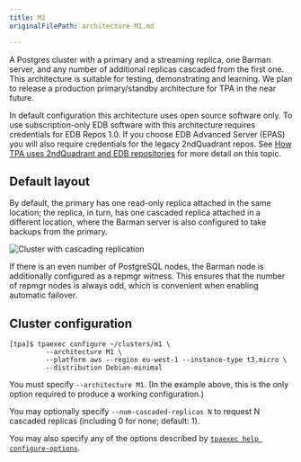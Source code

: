 ```yaml
---
title: M1
originalFilePath: architecture-M1.md

---
```


A Postgres cluster with a primary and a streaming replica, one Barman
server, and any number of additional replicas cascaded from the first
one. This architecture is suitable for testing, demonstrating and
learning. We plan to release a production primary/standby architecture
for TPA in the near future.

In default configuration this architecture uses open source software
only. To use subscription-only EDB software with this architecture
requires credentials for EDB Repos 1.0. If you choose EDB Advanced
Server (EPAS) you will also require credentials for the legacy
2ndQuadrant repos.
See [How TPA uses 2ndQuadrant and EDB repositories](reference/2q_and_edb_repositories/)
for more detail on this topic.

## Default layout

By default, the primary has one read-only replica attached in the same
location; the replica, in turn, has one cascaded replica attached in a
different location, where the Barman server is also configured to take
backups from the primary.

![Cluster with cascading replication](images/m1.png)

If there is an even number of PostgreSQL nodes, the Barman node is
additionally configured as a repmgr witness. This ensures that the
number of repmgr nodes is always odd, which is convenient when
enabling automatic failover.

## Cluster configuration

```
[tpa]$ tpaexec configure ~/clusters/m1 \
         --architecture M1 \
         --platform aws --region eu-west-1 --instance-type t3.micro \
         --distribution Debian-minimal
```

You must specify `--architecture M1`. (In the example above, this is
the only option required to produce a working configuration.)

You may optionally specify `--num-cascaded-replicas N` to request N
cascaded replicas (including 0 for none; default: 1).

You may also specify any of the options described by
[`tpaexec help configure-options`](tpaexec-configure/).
